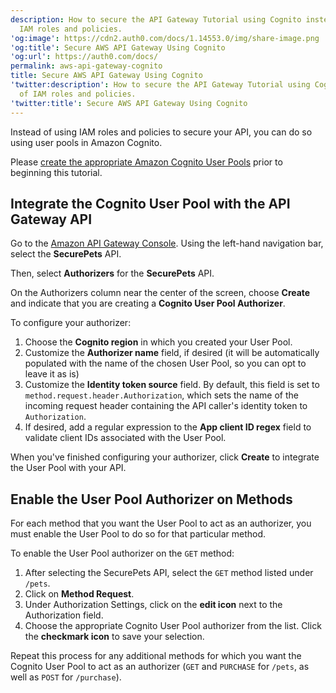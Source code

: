 ```yaml
---
description: How to secure the API Gateway Tutorial using Cognito instead of
  IAM roles and policies.
'og:image': https://cdn2.auth0.com/docs/1.14553.0/img/share-image.png
'og:title': Secure AWS API Gateway Using Cognito
'og:url': https://auth0.com/docs/
permalink: aws-api-gateway-cognito
title: Secure AWS API Gateway Using Cognito
'twitter:description': How to secure the API Gateway Tutorial using Cognito instead
  of IAM roles and policies.
'twitter:title': Secure AWS API Gateway Using Cognito
---
```

Instead of using IAM roles and policies to secure your API, you can do so using user pools in Amazon Cognito.

Please [create the appropriate Amazon Cognito User Pools](http://docs.aws.amazon.com/cognito/latest/developerguide/setting-up-cognito-user-identity-pools.html) prior to beginning this tutorial.

## Integrate the Cognito User Pool with the API Gateway API

Go to the [Amazon API Gateway Console](https://console.aws.amazon.com/apigateway). Using the left-hand navigation bar, select the **SecurePets** API.

Then, select **Authorizers** for the **SecurePets** API.

On the Authorizers column near the center of the screen, choose **Create** and indicate that you are creating a **Cognito User Pool Authorizer**.

To configure your authorizer:

1. Choose the **Cognito region** in which you created your User Pool.
2. Customize the **Authorizer name** field, if desired (it will be automatically populated with the name of the chosen User Pool, so you can opt to leave it as is)
3. Customize the **Identity token source** field. By default, this field is set to `method.request.header.Authorization`, which sets the name of the incoming request header containing the API caller's identity token to `Authorization`.
4. If desired, add a regular expression to the **App client ID regex** field to validate client IDs associated with the User Pool.

When you've finished configuring your authorizer, click **Create** to integrate the User Pool with your API.

## Enable the User Pool Authorizer on Methods

For each method that you want the User Pool to act as an authorizer, you must enable the User Pool to do so for that particular method.

To enable the User Pool authorizer on the `GET` method:

1. After selecting the SecurePets API, select the `GET` method listed under `/pets`.
2. Click on **Method Request**.
3. Under Authorization Settings, click on the **edit icon** next to the Authorization field.
4. Choose the appropriate Cognito User Pool authorizer from the list. Click the **checkmark icon** to save your selection.

Repeat this process for any additional methods for which you want the Cognito User Pool to act as an authorizer (`GET` and `PURCHASE` for `/pets`, as well as `POST` for `/purchase`).